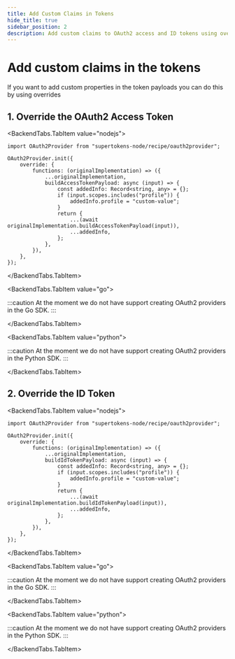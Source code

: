 ```yaml
---
title: Add Custom Claims in Tokens
hide_title: true
sidebar_position: 2
description: Add custom claims to OAuth2 access and ID tokens using overrides in Node.js.
---
```



# Add custom claims in the tokens

<PaidFeatureCallout />

If you want to add custom properties in the token payloads you can do this by using overrides

## 1. Override the OAuth2 Access Token

<BackendTabs>

<BackendTabs.TabItem value="nodejs">

```tsx
import OAuth2Provider from "supertokens-node/recipe/oauth2provider";

OAuth2Provider.init({
    override: {
        functions: (originalImplementation) => ({
            ...originalImplementation,
            buildAccessTokenPayload: async (input) => {
                const addedInfo: Record<string, any> = {};
                if (input.scopes.includes("profile")) {
                    addedInfo.profile = "custom-value";
                }
                return {
                    ...(await originalImplementation.buildAccessTokenPayload(input)),
                    ...addedInfo,
                };
            },
        }),
    },
});

```

</BackendTabs.TabItem>

<BackendTabs.TabItem value="go">

:::caution
At the moment we do not have support creating OAuth2 providers in the Go SDK.
:::

</BackendTabs.TabItem>

<BackendTabs.TabItem value="python">

:::caution
At the moment we do not have support creating OAuth2 providers in the Python SDK.
:::

</BackendTabs.TabItem>

</BackendTabs>

## 2. Override the ID Token

<BackendTabs>

<BackendTabs.TabItem value="nodejs">

```tsx
import OAuth2Provider from "supertokens-node/recipe/oauth2provider";

OAuth2Provider.init({
    override: {
        functions: (originalImplementation) => ({
            ...originalImplementation,
            buildIdTokenPayload: async (input) => {
                const addedInfo: Record<string, any> = {};
                if (input.scopes.includes("profile")) {
                    addedInfo.profile = "custom-value";
                }
                return {
                    ...(await originalImplementation.buildIdTokenPayload(input)),
                    ...addedInfo,
                };
            },
        }),
    },
});

```

</BackendTabs.TabItem>

<BackendTabs.TabItem value="go">

:::caution
At the moment we do not have support creating OAuth2 providers in the Go SDK.
:::

</BackendTabs.TabItem>

<BackendTabs.TabItem value="python">

:::caution
At the moment we do not have support creating OAuth2 providers in the Python SDK.
:::

</BackendTabs.TabItem>

</BackendTabs>

